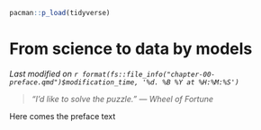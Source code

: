 ```r
pacman::p_load(tidyverse)
```

# From science to data by models 

*Last modified on `r format(fs::file_info("chapter-00-preface.qmd")$modification_time, '%d. %B %Y at %H:%M:%S')`*

> *"I'd like to solve the puzzle." --- Wheel of Fortune*

Here comes the preface text